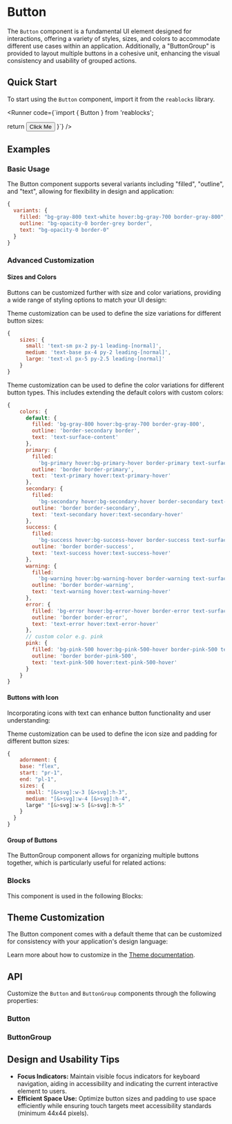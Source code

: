 
<Meta of={ButtonStories} />
<Meta of={ButtonGroupStories} />

# Button
The `Button` component is a fundamental UI element designed for interactions, offering a variety of styles, sizes, and colors to accommodate different use cases within an application.
Additionally, a "ButtonGroup" is provided to layout multiple buttons in a cohesive unit, enhancing the visual consistency and usability of grouped actions.

## Quick Start
To start using the `Button` component, import it from the `reablocks` library.

<Runner code={`import { Button } from 'reablocks';

  return <Button>Click Me</Button>
}`}
/>

## Examples
### Basic Usage
The Button component supports several variants including "filled", "outline", and 
"text", allowing for flexibility in design and application:

<ToggleCanvas of={ButtonStories.Variants} storybook="components-elements-button--variants" />

```javascript
{
  variants: {
    filled: "bg-gray-800 text-white hover:bg-gray-700 border-gray-800",
    outline: "bg-opacity-0 border-grey border",
    text: "bg-opacity-0 border-0"
  }
}
```

### Advanced Customization
#### Sizes and Colors
Buttons can be customized further with size and color variations, providing a wide range of 
styling options to match your UI design:

<ToggleCanvas of={ButtonStories.Sizes} storybook="components-elements-button--sizes" />

Theme customization can be used to define the size variations for different button sizes:

```javascript
{
    sizes: {
      small: 'text-sm px-2 py-1 leading-[normal]',
      medium: 'text-base px-4 py-2 leading-[normal]',
      large: 'text-xl px-5 py-2.5 leading-[normal]'
    }
}
```

<ToggleCanvas of={ButtonStories.Colors} storybook="components-elements-button--colors" />

Theme customization can be used to define the color variations for different button types. This includes extending the default colors with custom colors:

```javascript
{
    colors: {
      default: {
        filled: 'bg-gray-800 hover:bg-gray-700 border-gray-800',
        outline: 'border-secondary border',
        text: 'text-surface-content'
      },
      primary: {
        filled:
          'bg-primary hover:bg-primary-hover border-primary text-surface-content',
        outline: 'border border-primary',
        text: 'text-primary hover:text-primary-hover'
      },
      secondary: {
        filled:
          'bg-secondary hover:bg-secondary-hover border-secondary text-surface-content',
        outline: 'border border-secondary',
        text: 'text-secondary hover:text-secondary-hover'
      },
      success: {
        filled:
          'bg-success hover:bg-success-hover border-success text-surface-content',
        outline: 'border border-success',
        text: 'text-success hover:text-success-hover'
      },
      warning: {
        filled:
          'bg-warning hover:bg-warning-hover border-warning text-surface-content',
        outline: 'border border-warning',
        text: 'text-warning hover:text-warning-hover'
      },
      error: {
        filled: 'bg-error hover:bg-error-hover border-error text-surface-content',
        outline: 'border border-error',
        text: 'text-error hover:text-error-hover'
      },
      // custom color e.g. pink
      pink: {
        filled: 'bg-pink-500 hover:bg-pink-500-hover border-pink-500 text-surface-content',
        outline: 'border border-pink-500',
        text: 'text-pink-500 hover:text-pink-500-hover'
      }
    }
}
```

#### Buttons with Icon
Incorporating icons with text can enhance button functionality and user understanding:

<ToggleCanvas of={ButtonStories.WithIcon} storybook="components-elements-button--with-icon" />

Theme customization can be used to define the icon size and padding for different button sizes:

```javascript
{
    adornment: {
    base: "flex",
    start: "pr-1",
    end: "pl-1",
    sizes: {
      small: "[&>svg]:w-3 [&>svg]:h-3",
      medium: "[&>svg]:w-4 [&>svg]:h-4",
      large" "[&>svg]:w-5 [&>svg]:h-5"
    }
  }
}
```

#### Group of Buttons
The ButtonGroup component allows for organizing multiple buttons together, which is particularly useful for related actions:
<ToggleCanvas of={ButtonGroupStories.Colors} storybook="components-elements-button-group--colors" />

### Blocks
This component is used in the following Blocks:

<Cards>
  <Card title="Forgot Password" href="/blocks/authentication/forgot-password" />
  <Card title="Login" href="/blocks/authentication/login" />
  <Card title="MFA" href="/blocks/authentication/mfa" />
  <Card title="Register" href="/blocks/authentication/register" />
  <Card title="Not Found" href="/blocks/foundation/not-found" />
  <Card title="Contact" href="/blocks/foundation/contact" />
  <Card title="Billing" href="/blocks/administration/billing" />
  <Card title="Pricing" href="/blocks/administration/pricing" />
  <Card title="Team" href="/blocks/administration/team" />
</Cards>

## Theme Customization
The Button component comes with a default theme that can be customized for consistency with your application's design language:

<ThemeRender theme={buttonTheme} />

Learn more about how to customize in the [Theme documentation](/docs/theme/getting-started).

## API
Customize the `Button` and `ButtonGroup` components through the following properties:
### Button
<PropsTable name="Button" />

### ButtonGroup
<PropsTable name="ButtonGroup" />

## Design and Usability Tips

- **Focus Indicators:** Maintain visible focus indicators for keyboard navigation, aiding in accessibility and indicating the current interactive element to users.
- **Efficient Space Use:** Optimize button sizes and padding to use space efficiently while ensuring touch targets meet accessibility standards (minimum 44x44 pixels).
